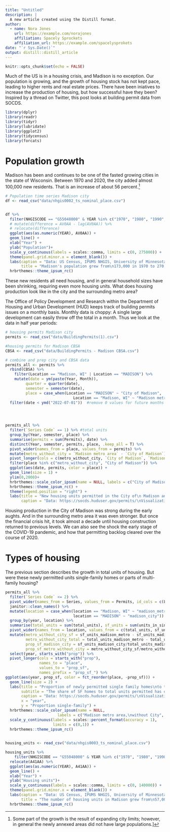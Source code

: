 ```yaml
---
title: "Untitled"
description: |
  A new article created using the Distill format.
author:
  - name: Nora Jones 
    url: https://example.com/norajones
    affiliation: Spacely Sprockets
    affiliation_url: https://example.com/spacelysprokets
date: "`r Sys.Date()`"
output: distill::distill_article
---
```


```r
knitr::opts_chunk$set(echo = FALSE)
```

Much of the US is in a housing crisis, and Madison is no exception. Our population is growing, and the growth of housing stock has not kept pace, leading to higher rents and real estate prices. There have been iniatives to increase the production of housing, but how successful have they been? Inspired by a thread on Twitter, this post looks at building permit data from SOCDS.

```r
library(dplyr)
library(readr)
library(tidyr)
library(lubridate)
library(ggplot2)
library(tidycensus)
library(forcats)
```

# Population growth
Madison has been and continues to be one of the fasted growing cities in the state of Wisconsin. Between 1970 and 2020, the city added almost 100,000 new residents. That is an increase of about 56 percent.[^1]

[^1]: Some part of the growth is the result of expanding city limits; however, in general the newly annexed areas did not have large populations.]




```r
# Population time series Madison city
df <- read_csv("data/nhgis0002_ts_nominal_place.csv")


df %>% 
  filter(NHGISCODE == "G55048000" & YEAR %in% c("1970", "1980", "1990", "2000", "2010", "2020")) %>% 
  # mutate(difference = AV0AA - lag(AV0AA)) %>% 
  # relocate(difference)
  ggplot(aes(as.numeric(YEAR), AV0AA)) +
  geom_line() +
  xlab("Year") +
  ylab("Population")+
  scale_y_continuous(labels = scales::comma, limits = c(0, 275000)) +
  theme(panel.grid.minor.x = element_blank()) +
  labs(caption = "Data: US Census, IPUMS NHGIS, University of Minnesota, www.nhgis.org\nVisualization: Harald Kliems",
       title = "Madison's population grew from\n173,000 in 1970 to 270,000 in 2020 (+56%)") +
  hrbrthemes::theme_ipsum_rc()
```

These new residents all need housing, and in general household sizes have been shrinking, requiring even more housing units. What does housing production look like in the city and the surrounding metro area?

The Office of Policy Development
and Research within the Department of Housing and Urban Development (HUD) keeps track of building permits issues on a monthly basis. Monthly data is choppy: A single large development can easily throw off the total in a month. Thus we look at the data in half year periods:

```r
# housing permits Madison city
permits <- read_csv("data/BuildingPermits(1).csv")

#housing permits for Madison CBSA
CBSA <- read_csv("data/BuildingPermits - Madison CBSA.csv")

# combine and prep city and CBSA data
permits_all <- permits %>% 
  rbind(CBSA) %>% 
    filter(Location == "Madison, WI" | Location == "MADISON") %>% 
    mutate(date = ym(paste(Year, Month)),
         quarter = quarter(date),
         semester = semester(date),
         place = case_when(Location == "MADISON" ~ "City of Madison",
                              Location == "Madison, WI" ~ "Madison metro area")) %>% 
  filter(date < ymd("2022-07-01"))  #remove 0 values for future months

  


permits_all %>% 
  filter(`Series Code` == 1) %>% #total units
  group_by(Year, semester, place) %>% 
  summarise(permits = sum(Permits), date) %>% 
  distinct(Year, semester, permits, place, .keep_all = T) %>% 
  pivot_wider(names_from = place, values_from = permits) %>% 
  mutate(metro_without_city = `Madison metro area` - `City of Madison`) %>% 
  pivot_longer(cols = c(metro_without_city, `City of Madison`, `Madison metro area`), names_to = "place", values_to = "permits") %>% 
  filter(place %in% c("metro_without_city", "City of Madison")) %>% 
  ggplot(aes(date, permits, color = place)) +
  geom_line(size = 1) +
  ylim(0,2000)+
  hrbrthemes::scale_color_ipsum(name = NULL, labels = c("City of Madison only", "Madison metro area,\nwithout City")) +
  hrbrthemes::theme_ipsum_rc() +
  theme(legend.position = "right") +
  labs(title = "New housing units permitted in the City of\n Madison and the surrounding metro area", subtitle = "Both the total number and the trend over time are similar between the two",
       caption = "Data: https://socds.huduser.gov/permits/\nVisualization: Harald Kliems\nMadison metro area encompasses Dane, Green, Iowa, and Columbia counties")


```
Housing production in the City of Madison was strong during the early aughts. And in the surrounding metro area it was even stronger. But once the financial crisis hit, it took almost a decade until housing construction returned to previous levels. We can also see the shock the early stage of the COVID-19 pandemic, and how that permitting backlog cleared over the course of 2020. 


# Types of housing
The previous section describes the growth in total units of housing. But were these newly permitted units single-family homes or parts of multi-family housing?

```r
permits_all %>% 
  filter(`Series Code` <= 2) %>% 
  pivot_wider(names_from = Series, values_from = Permits, id_cols = c(Location, Year, Month)) %>% 
  janitor::clean_names() %>% 
  mutate(location = case_when(location == "Madison, WI" ~ "madison_metro",
                              location == "MADISON" ~ "madison_city")) %>% 
  group_by(year, location) %>% 
  summarise(total_units = sum(total_units), sf_units = sum(units_in_single_family_structures)) %>% 
  pivot_wider(names_from = location, values_from = c(total_units, sf_units)) %>% 
  mutate(metro_without_city_sf = sf_units_madison_metro - sf_units_madison_city,
         metro_without_city_total = total_units_madison_metro - total_units_madison_city,
         prop_sf_madison_city = sf_units_madison_city/total_units_madison_city,
         prop_sf_metro_without_city = metro_without_city_sf/metro_without_city_total) %>% 
  select(year, starts_with("prop")) %>% 
  pivot_longer(cols = starts_with("prop"), 
               names_to = "place", 
               values_to = "prop_sf",
               names_prefix = "prop_sf_") %>% 
ggplot(aes(year, prop_sf, color = fct_reorder(place, -prop_sf))) +
  geom_line(size = 2) +
  labs(title = "Proportion of newly permitted single family homes\nto total units permitted",
       subtitle = "The share of SF homes to total units permitted has declined over time. In the City of Madison the\nshare is much lower than in the surrounding metro area.",
       caption = "Data: https://socds.huduser.gov/permits/\nVisualization: Harald Kliems",
       x = "year",
       y = "Proportion single-family") +
  hrbrthemes::scale_color_ipsum(name = NULL, 
                       labels = c("Madison metro area,\nwithout City", "City of Madison only")) +
  scale_y_continuous(labels = scales::percent_format(accuracy = 1), 
                     limits = c(0,1)) +
  hrbrthemes::theme_ipsum_rc()
  
```



```r
housing_units <- read_csv("data/nhgis0003_ts_nominal_place.csv")

housing_units %>% 
    filter(NHGISCODE == "G55048000" & YEAR %in% c("1970", "1980", "1990", "2000", "2010", "2020")) %>% 
  relocate(A41AA) %>% 
  ggplot(aes(as.numeric(YEAR), A41AA)) +
  geom_line() +
  xlab("Year") +
  ylab("Housing units")+
  scale_y_continuous(labels = scales::comma, limits = c(0, 140000)) +
  theme(panel.grid.minor.x = element_blank()) +
  labs(caption = "Data: US Census, IPUMS NHGIS, University of Minnesota, www.nhgis.org\nVisualization: Harald Kliems",
       title = "The number of housing units in Madison grew from\n57,000 in 1970 to 126,000 in 2020 (+121%)") +
  hrbrthemes::theme_ipsum_rc()

```


